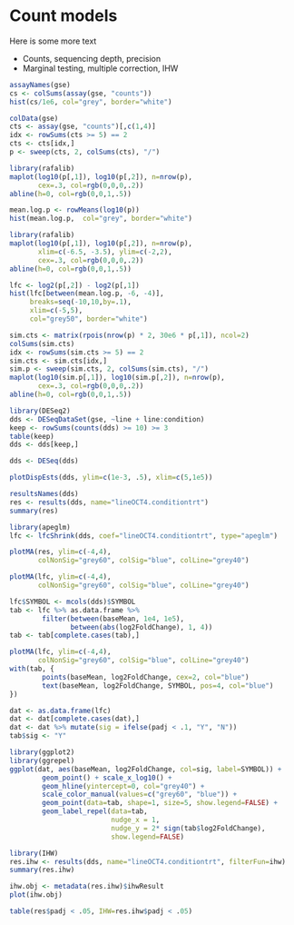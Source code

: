 # Count models {#model}

Here is some more text

* Counts, sequencing depth, precision
* Marginal testing, multiple correction, IHW

```r
assayNames(gse)
cs <- colSums(assay(gse, "counts"))
hist(cs/1e6, col="grey", border="white")
```

```r
colData(gse)
cts <- assay(gse, "counts")[,c(1,4)]
idx <- rowSums(cts >= 5) == 2
cts <- cts[idx,]
p <- sweep(cts, 2, colSums(cts), "/")
```

```r
library(rafalib)
maplot(log10(p[,1]), log10(p[,2]), n=nrow(p), 
       cex=.3, col=rgb(0,0,0,.2))
abline(h=0, col=rgb(0,0,1,.5))
```

```r
mean.log.p <- rowMeans(log10(p))
hist(mean.log.p,  col="grey", border="white")
```

```r
library(rafalib)
maplot(log10(p[,1]), log10(p[,2]), n=nrow(p),
       xlim=c(-6.5, -3.5), ylim=c(-2,2),
       cex=.3, col=rgb(0,0,0,.2))
abline(h=0, col=rgb(0,0,1,.5))
```

```r
lfc <- log2(p[,2]) - log2(p[,1])
hist(lfc[between(mean.log.p, -6, -4)], 
     breaks=seq(-10,10,by=.1),
     xlim=c(-5,5),
     col="grey50", border="white")
```

```r
sim.cts <- matrix(rpois(nrow(p) * 2, 30e6 * p[,1]), ncol=2)
colSums(sim.cts)
idx <- rowSums(sim.cts >= 5) == 2
sim.cts <- sim.cts[idx,]
sim.p <- sweep(sim.cts, 2, colSums(sim.cts), "/")
maplot(log10(sim.p[,1]), log10(sim.p[,2]), n=nrow(p), 
       cex=.3, col=rgb(0,0,0,.2))
abline(h=0, col=rgb(0,0,1,.5))
```

```r
library(DESeq2)
dds <- DESeqDataSet(gse, ~line + line:condition)
keep <- rowSums(counts(dds) >= 10) >= 3
table(keep)
dds <- dds[keep,]
```

```r
dds <- DESeq(dds)
```

```r
plotDispEsts(dds, ylim=c(1e-3, .5), xlim=c(5,1e5))
```

```r
resultsNames(dds)
res <- results(dds, name="lineOCT4.conditiontrt")
summary(res)
```

```r
library(apeglm)
lfc <- lfcShrink(dds, coef="lineOCT4.conditiontrt", type="apeglm")
```


```r
plotMA(res, ylim=c(-4,4), 
       colNonSig="grey60", colSig="blue", colLine="grey40")
```

```r
plotMA(lfc, ylim=c(-4,4), 
       colNonSig="grey60", colSig="blue", colLine="grey40")
```


```r
lfc$SYMBOL <- mcols(dds)$SYMBOL
tab <- lfc %>% as.data.frame %>%
        filter(between(baseMean, 1e4, 1e5), 
               between(abs(log2FoldChange), 1, 4))
tab <- tab[complete.cases(tab),]
```

```r
plotMA(lfc, ylim=c(-4,4),
       colNonSig="grey60", colSig="blue", colLine="grey40")
with(tab, {
        points(baseMean, log2FoldChange, cex=2, col="blue")
        text(baseMean, log2FoldChange, SYMBOL, pos=4, col="blue")
})
```

```r
dat <- as.data.frame(lfc)
dat <- dat[complete.cases(dat),]
dat <- dat %>% mutate(sig = ifelse(padj < .1, "Y", "N"))
tab$sig <- "Y"
```

```r
library(ggplot2)
library(ggrepel)
ggplot(dat, aes(baseMean, log2FoldChange, col=sig, label=SYMBOL)) + 
        geom_point() + scale_x_log10() + 
        geom_hline(yintercept=0, col="grey40") + 
        scale_color_manual(values=c("grey60", "blue")) +
        geom_point(data=tab, shape=1, size=5, show.legend=FALSE) + 
        geom_label_repel(data=tab,
                         nudge_x = 1,
                         nudge_y = 2* sign(tab$log2FoldChange),
                         show.legend=FALSE)
```

```r
library(IHW)
res.ihw <- results(dds, name="lineOCT4.conditiontrt", filterFun=ihw)
summary(res.ihw)
```

```r
ihw.obj <- metadata(res.ihw)$ihwResult
plot(ihw.obj)
```

```r
table(res$padj < .05, IHW=res.ihw$padj < .05)
```
